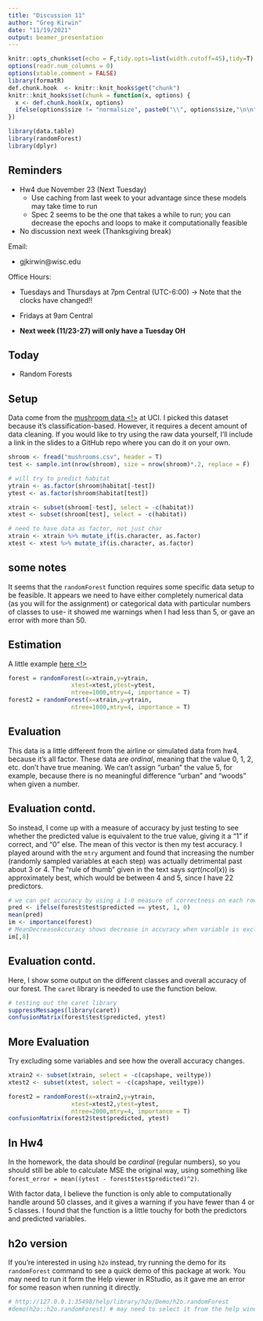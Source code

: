 ```yaml
---
title: "Discussion 11"
author: "Greg Kirwin"
date: "11/19/2021"
output: beamer_presentation
---
```


```r
knitr::opts_chunk$set(echo = F,tidy.opts=list(width.cutoff=45),tidy=T) # allow text wrapping
options(readr.num_columns = 0)
options(xtable.comment = FALSE)
library(formatR)
def.chunk.hook  <- knitr::knit_hooks$get("chunk")
knitr::knit_hooks$set(chunk = function(x, options) {
  x <- def.chunk.hook(x, options)
  ifelse(options$size != "normalsize", paste0("\\", options$size,"\n\n", x, "\n\n \\normalsize"), x)
})

library(data.table)
library(randomForest)
library(dplyr)
```

## Reminders

- Hw4 due November 23 (Next Tuesday)
  - Use caching from last week to your advantage since these models may take time to run
  - Spec 2 seems to be the one that takes a while to run; you can decrease the epochs and loops to make it computationally feasible
- No discussion next week (Thanksgiving break)

Email:

- gjkirwin@wisc.edu

Office Hours:

- Tuesdays and Thursdays at 7pm Central (UTC-6:00) -> Note that the clocks have changed!!
- Fridays at 9am Central

- **Next week (11/23-27) will only have a Tuesday OH**

## Today

- Random Forests

## Setup

Data come from the [mushroom data <!>](https://archive.ics.uci.edu/ml/datasets/mushroom) at UCI. I picked this dataset because it's classification-based. However, it requires a decent amount of data cleaning. If you would like to try using the raw data yourself, I'll include a link in the slides to a GitHub repo where you can do it on your own.

```r
shroom <- fread("mushrooms.csv", header = T)
test <- sample.int(nrow(shroom), size = nrow(shroom)*.2, replace = F)

# will try to predict habitat
ytrain <- as.factor(shroom$habitat[-test])
ytest <- as.factor(shroom$habitat[test])

xtrain <- subset(shroom[-test], select = -c(habitat))
xtest <- subset(shroom[test], select = -c(habitat))

# need to have data as factor, not just char
xtrain <- xtrain %>% mutate_if(is.character, as.factor)
xtest <- xtest %>% mutate_if(is.character, as.factor)
```

## some notes

It seems that the `randomForest` function requires some specific data setup to be feasible. It appears we need to have either completely numerical data (as you will for the assignment) or categorical data with particular numbers of classes to use- it showed me warnings when I had less than 5, or gave an error with more than 50. 

## Estimation

A little example [here <!>](https://www.r-bloggers.com/2018/01/how-to-implement-random-forests-in-r/)

```r
forest = randomForest(x=xtrain,y=ytrain,
                  xtest=xtest,ytest=ytest,
                  ntree=1000,mtry=4, importance = T)
forest2 = randomForest(x=xtrain,y=ytrain,
                  ntree=1000,mtry=4, importance = T)
```

## Evaluation

This data is a little different from the airline or simulated data from hw4, because it's all factor. These data are *ordinal*, meaning that the value 0, 1, 2, etc. don't have true meaning. We can't assign "urban" the value 5, for example, because there is no meaningful difference "urban" and "woods" when given a number.

## Evaluation contd.

So instead, I come up with a measure of accuracy by just testing to see whether the predicted value is equivalent to the true value, giving it a "1" if correct, and "0" else. The mean of this vector is then my test accuracy. I played around with the `mtry` argument and found that increasing the number (randomly sampled variables at each step) was actually detrimental past about 3 or 4. The "rule of thumb" given in the text says $sqrt(ncol(x))$ is approximately best, which would be between 4 and 5, since I have 22 predictors.

```r
# we can get accuracy by using a 1-0 measure of correctness on each row's value
pred <- ifelse(forest$test$predicted == ytest, 1, 0)
mean(pred)
im <- importance(forest)
# MeanDecreaseAccuracy shows decrease in accuracy when variable is excluded
im[,8] 
```

## Evaluation contd.

Here, I show some output on the different classes and overall accuracy of our forest. The `caret` library is needed to use the function below.

```r
# testing out the caret library
suppressMessages(library(caret))
confusionMatrix(forest$test$predicted, ytest)
```

## More Evaluation

Try excluding some variables and see how the overall accuracy changes.

```r
xtrain2 <- subset(xtrain, select = -c(capshape, veiltype))
xtest2 <- subset(xtest, select = -c(capshape, veiltype))

forest2 = randomForest(x=xtrain2,y=ytrain,
                  xtest=xtest2,ytest=ytest,
                  ntree=2000,mtry=4, importance = T)
confusionMatrix(forest2$test$predicted, ytest)
```

## In Hw4

In the homework, the data should be *cardinal* (regular numbers), so you should still be able to calculate MSE the original way, using something like `forest_error = mean((ytest - forest$test$predicted)^2)`.

With factor data, I believe the function is only able to computationally handle around 50 classes, and it gives a warning if you have fewer than 4 or 5 classes. I found that the function is a little touchy for both the predictors and predicted variables.

## h2o version

If you're interested in using `h2o` instead, try running the demo for its `randomForest` command to see a quick demo of this package at work. You may need to run it form the Help viewer in RStudio, as it gave me an error for some reason when running it directly.

```r
# http://127.0.0.1:35498/help/library/h2o/Demo/h2o.randomForest
#demo(h2o::h2o.randomForest) # may need to select it from the help window
```




